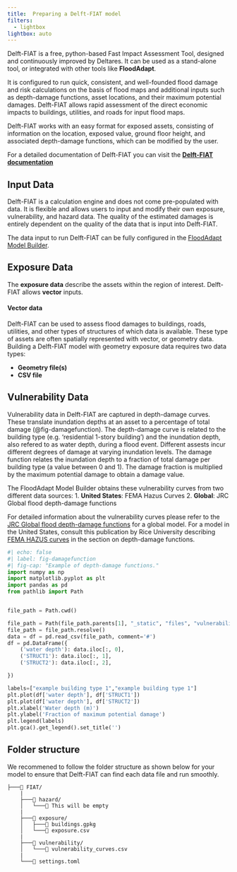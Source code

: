 ```yaml
---
title:	Preparing a Delft-FIAT model
filters:
  - lightbox
lightbox: auto
---
```


Delft-FIAT is a free, python-based Fast Impact Assessment Tool, designed and continuously improved by Deltares. It can be used as a stand-alone tool, or integrated with other tools like **FloodAdapt**.  

It is configured to run quick, consistent, and well-founded flood damage and risk calculations on the basis of flood maps and additional inputs such as depth-damage functions, asset locations, and their maximum potential damages. Delft-FIAT allows rapid assessment of the direct economic impacts to buildings, utilities, and roads for input flood maps.

Delft-FIAT works with an easy format for exposed assets, consisting of information on the location, exposed value, ground floor height, and associated depth-damage functions, which can be modified by the user.

::: {.callout-note}
For a detailed documentation of Delft-FIAT you can visit the [**Delft-FIAT documentation**](https://deltares.github.io/Delft-FIAT/stable/)
:::

## Input Data
Delft-FIAT is a calculation engine and does not come pre-populated with data. It is flexible and allows users to input and modify their own exposure, vulnerability, and hazard data. The quality of the estimated damages is entirely dependent on the quality of the data that is input into Delft-FIAT. 

::: {.callout-tip}
The data input to run Delft-FIAT can be fully configured in the [FloodAdapt Model Builder](hydromt_fiat_gui.qmd). 
:::

## Exposure Data 
The **exposure data** describe the assets within the region of interest. Delft-FIAT allows **vector** inputs. 

#### Vector data
Delft-FIAT can be used to assess flood damages to buildings, roads, utilities, and other types of structures of which data is available. These type of assets are often spatially represented with vector, or geometry data. Building a Delft-FIAT model with geometry exposure data requires two data types:

- **Geometry file(s)**
- **CSV file**

## Vulnerability Data
Vulnerability data in Delft-FIAT are captured in depth-damage curves. These translate inundation depths at an asset to a percentage of total damage (@fig-damagefunction). The depth-damage curve is related to the building type (e.g. 'residential 1-story building') and the inundation depth, also refered to as water depth, during a flood event. Different assests incur different degrees of damage at varying inundation levels. The damage function relates the inundation depth to a fraction of total damage per building type (a value between 0 and 1). The damage fraction is multiplied by the maximum potential damage to obtain a damage value. 

The FloodAdapt Model Builder obtains these vulnerability curves from two different data sources:
  1. **United States**: FEMA Hazus Curves
  2. **Global**: JRC Global flood depth-damage functions

For detailed information about the vulnerability curves please refer to the [JRC Global flood depth-damage functions](https://publications.jrc.ec.europa.eu/repository/handle/JRC105688) for a global model. For a model in the United States, consult this publication by Rice University describing [FEMA HAZUS curves](https://www.cs.rice.edu/~devika/evac/papers/Hazus_floodII.pdf) in the section on depth-damage functions. 

```python
#| echo: false
#| label: fig-damagefunction
#| fig-cap: "Example of depth-damage functions."
import numpy as np
import matplotlib.pyplot as plt
import pandas as pd
from pathlib import Path


file_path = Path.cwd()

file_path = Path(file_path.parents[1], "_static", "files", "vulnerability_curves.csv")
file_path = file_path.resolve()
data = df = pd.read_csv(file_path, comment='#')
df = pd.DataFrame({
    ('water depth'): data.iloc[:, 0],
    ('STRUCT1'): data.iloc[:, 1],
    ('STRUCT2'): data.iloc[:, 2],

})

labels=["example building type 1","example building type 1"]
plt.plot(df['water depth'], df['STRUCT1'])
plt.plot(df['water depth'], df['STRUCT2'])
plt.xlabel('Water depth (m)')
plt.ylabel('Fraction of maximum potential damage')
plt.legend(labels)
plt.gca().get_legend().set_title('')
```


## Folder structure {#sec-folder_structure}
We recommened to follow the folder structure as shown below for your model to ensure that Delft-FIAT can find each data file and run smoothly. 
```
├───📁 FIAT/
    |
    ├───📁 hazard/
    │   └───📄 This will be empty
    |
    ├───📁 exposure/
    │   ├───📄 buildings.gpkg
    │   └───📄 exposure.csv
    |
    ├───📁 vulnerability/
    │   └───📄 vulnerability_curves.csv
    |
    └───📄 settings.toml

```